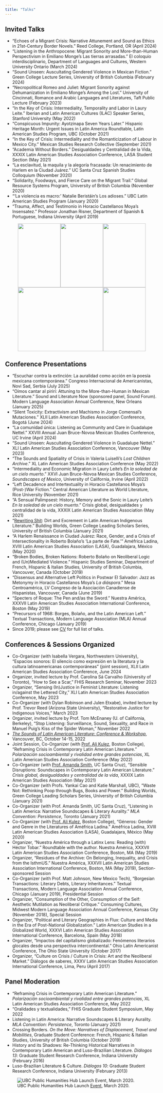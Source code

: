 ```yaml
---
title: "Talks"
---
```


## Invited Talks
* “Echoes of a Migrant Crisis: Narrative Attunement and Sound as Ethics in 21st-Century Border Novels.” Reed College, Portland, OR (April 2024)
* “Listening in the Anthropocene: Migrant Sonority and More-than-Human Perspectivism in Emiliano Monge’s Las tierras arrasadas.” El coloquio interdisciplinario, Department of Languages and Cultures, Western University Ontario (March 2024)
* “Sound Unseen: Auscultating Gendered Violence in Mexican Fiction.” Green College Lecture Series, University of British Columbia (February 2024)
* “Necropolitical Romeo and Juliet: Migrant Sonority against Dehumanization in Emiliano Monge’s Among the Lost.” University of Cincinnati, Romance and Arabic Languages and Literatures, Taft Public Lecture (February 2023)
* "In the Key of Crisis: Intermediality, Temporality and Labor in Laury Leite." Iberian and Latin American Cultures (ILAC) Speaker Series, Stanford University (May 2022)
* “Conspicuous Impunity: Ayotzinapa Seven Years Later.” Hispanic Heritage Month: Urgent Issues in Latin America Roundtable, Latin American Studies Program, UBC (October 2021)
* “In the Key of Crisis: Intermediality and the Romanticization of Labour in Mexico City.” Mexican Studies Research Collective (September 2021)
* “Academia Without Borders.” Desigualdades y Centralidad de la Vida, XXXIX Latin American Studies Association Conference, LASA Student Section (May 2021)
* "La esclavitud, la maquila y la alegoría fracasada: Un renacimiento de Harlem en la Ciudad Juárez.” UC Santa Cruz Spanish Studies Colloquium (November 2020)
* “Solidarity, Foodways, and Fierce Care on the Migrant Trail.” Global Resource Systems Program, University of British Columbia (November 2020)
* “‘La violencia es macro:’ Natalie Beristáin’s Los adioses.” UBC Latin American Studies Program (January 2020)
* “Trauma, Affect, and Testimonio in Horacio Castellanos Moya’s Insensatez.” Professor Jonathan Risner, Department of Spanish & Portuguese, Indiana University (April 2019)


::: {.column-page-left}
::: {style="text-align: center;"}
![](assets/images/Talks_Stanford2022.png){width=140 height=210}![](assets/images/Talks_UCinn_Necropolitical-R&J.jpg){width=140 height=210}![](assets/images/Talks_UCSC_Alegoria-fracasada.jpg){width=140 height=210}![](assets/images/Talks_LAS-Ayotzinapa2021-orig.png){width=280 height=210}![](assets/images/Talks_MSRC_Job-Market.png){width=140 height=210}
:::
:::

## Conference Presentations 

* “Escuchar contra la extinción: La auralidad como acción en la poesía mexicana contemporánea.” Congreso Internacional de Americanistas, Novi Sad, Serbia (July 2025)
* “Oímos cantar al pirirí: Attuning to the More-than-Human in Mexican Literature.” Sound and Literature Now (sponsored panel, Sound Forum). Modern Language Association Annual Conference, New Orleans (January 2025)
* “Silent Toxicity: Extractivism and Machismo in Jorge Comensal’s Mutaciones.” XLII Latin American Studies Association Conference, Bogotá (June 2024)
* “La comunidad única: Listening as Community and Care in Guadalupe Nettel.” XXVIII Annual Juan Bruce-Novoa Mexican Studies Conference, UC Irvine (April 2024)
* “Sound Unseen: Auscultating Gendered Violence in Guadalupe Nettel.” XLI Latin American Studies Association Conference, Vancouver (May 2023)
* “The Sounds and Spatiality of Crisis in Valeria Luiselli’s _Lost Children Archive_.” XL Latin American Studies Association Conference (May 2022)
* "Intermediality and Economic Migration in Laury Leite’s _En la soledad de un cielo muerto_." XXVI Juan Bruce-Novoa Mexican Studies Conference, _Soundscapes of Mexico_, University of California, Irvine (April 2022)
* “Left Decadence and Intertextuality in Horacio Castellanos Moya’s (Post-)War Fiction.” Central American Literature as World Literature, Rice University (November 2021)
* “A Sensual Palimpsest: History, Memory and the Sonic in Laury Leite’s _En la soledad de un cielo muerto_.” Crisis global, desigualdades y centralidad de la vida, XXXIX Latin American Studies Association (May 2021)
* “[Rewriting Shit](https://youtu.be/nDUspX0GRlo?t=1425): Dirt and Excrement in Latin American Indigenous Literature.” Building Worlds, Green College Leading Scholars Series, University of British Columbia (January 2021)
* “A Harlem Renaissance in Ciudad Juárez: Race, Gender, and a Crisis of Intersectionality in Roberto Bolaño’s ‘La parte de Fate.’” Améfrica Ladina, XVIII Latin American Studies Association (LASA), Guadalajara, México (May 2020)
* “Broken Bodies, Broken Nations: Roberto Bolaño on Neoliberal Logic and (Un)Mediated Violence.” Hispanic Studies Seminar, Department of French, Hispanic & Italian Studies, University of British Columbia, Vancouver, Canada (October 2019)
* “Dissensus and Alternative Left Politics in Postwar El Salvador: Jazz as Metonymy in Horacio Castellanos Moya’s _La diáspora_.” Mesa Centroamérica, LV Congreso de la Asociación Canadiense de Hispanistas, Vancouver, Canada (June 2019)
* “Specters of Roque: The Pen and/as the Sword.” Nuestra América, XXXVII Latin American Studies Association International Conference, Boston (May 2019)
* “Precursors of 1968: Borges, Bolaño, and the Latin American Left.” Textual Transactions, Modern Language Association (MLA) Annual Conference, Chicago (January 2019)
* Since 2019; please see [CV](/assets/research/CV_TamaraMitchell.pdf) for full list of talks.


## Conferences & Sessions Organized
* Co-Organizer (with Isabella Vergara, Northwestern University), “Espacios sonoros: El silencio como expresión en la literatura y la cultura latinoamericanas contemporáneas” (joint session), XLII Latin American Studies Association Conference, June 2024
* Organizer, invited lecture by Prof. Carolina Sá Carvalho (University of Toronto), “How to See a Scar,” FHIS Research Seminar, November 2023
* Organizer, “Sensing (In)Justice in Feminist Literature: Listening in/against the Lettered City,” XLI Latin American Studies Association Conference, May 2023
* Co-Organizer (with Dylan Robinson and Julen Etxabe), invited lecture by Prof. Trevor Reed (Arizona State University), “Restorative Justice for Indigenous Voices,” March 2023
* Organizer, invited lecture by Prof. Tom McEnaney (U. of California, Berkeley), “Stop Listening: Surveillance, Sound, Sexuality, and Race in Manuel Puig’s Kiss of the Spider Woman,” November 2022
* [_The Sounds of Latin American Literature: Conference & Workshop_](https://blogs.ubc.ca/sonidolit/), Vancouver, BC, October 14-15, 2022
* Joint Session, Co-Organizer (with [Prof. Ali Kulez](https://www.bc.edu/content/bc-web/schools/mcas/departments/romance-languages/people/faculty-directory/kulez_ali.html), Boston College), “Reframing Crisis in Contemporary Latin American Literature.” _Polarización socioambiental y rivalidad entre grandes potencias_, XL Latin American Studies Association Conference (May 2022)
* Co-Organizer (with [Prof. Amanda Smith](https://smith.sites.ucsc.edu), UC Santa Cruz), “Sensible Disruptions: Soundscapes in Contemporary Latin American Literature.” _Crisis global, desigualdades y centralidad de la vida_, XXXIX Latin American Studies Association (May 2021)
* Co-Organizer (with Profs. Yankai Cao and Katie Marshall, UBC), “Waste Not: Rethinking Poop through Bugs, Books and Power.” Building Worlds, Green College Leading Scholars Series, University of British Columbia (January 2021)
* Co-Organizer (with Prof. Amanda Smith, UC Santa Cruz), "Listening in Latin America: Narrative Soundscapes & Literary Aurality." _MLA Convention: Persistence_, Toronto (January 2021)
* Co-Organizer (with [Prof. Ali Kulez](https://www.alikulez.com/research), Boston College), "Géneros: Gender and Genre in the Literatures of Améfrica Ladina." Améfrica Ladina, XVIII Latin American Studies Association (LASA), Guadalajara, México (May 2020)
* Organizer, "Nuestra América through a Latinx Lens: Reading (with) Héctor Tobar.” Roundtable with the author. Nuestra América, XXXVII Latin American Studies Association Conference, Boston, MA (May 2019)
* Organizer, “Residues of the Archive: On Belonging, Inequality, and Crisis from the IsthmUS.” Nuestra América, XXXVII Latin American Studies Association International Conference, Boston, MA (May 2019), Section-sponsored Session
* Co-Organizer (with Prof. Matt Johnson, New Mexico Tech), “Borgesian Transactions: Literary Debts, Literary Inheritances.” Textual Transactions, Modern Language Association Annual Conference, Chicago (January 2019), Presidential Session
* Organizer, “Consumption of the Other, Consumption of the Self: Aesthetic Mutilation as Neoliberal Critique.” Consuming Cultures, Midwest Modern Language Association Annual Conference, Kansas City (November 2018), Special Session
* Organizer, “Political and Literary Geographies in Flux: Culture and Media in the Era of Post-National Globalization.” Latin American Studies in a Globalized World, XXXVI Latin American Studies Association International Conference, Barcelona, Spain (May 2018)
* Organizer, “Impactos del capitalismo globalizado: Fenómenos literarios glocales desde una perspectiva intercontinental.” Ohio Latin Americanist Conference, The Ohio State University (October 2017)
* Organizer, “Culture on Crisis / Culture in Crisis: Art and the Neoliberal Market.” Diálogos de saberes, XXXV Latin American Studies Association International Conference, Lima, Peru (April 2017)

## Panel Moderation

* “Reframing Crisis in Contemporary Latin American Literature.” _Polarización socioambiental y rivalidad entre grandes potencias_, XL Latin American Studies Association Conference, May 2022
* “Oralidades y textualidades,” FHIS Graduate Student Symposium, May 2022
* Listening in Latin America: Narrative Soundscapes & Literary Aurality. _MLA Convention: Persistence_, Toronto (January 2021)
* Crossing Borders. _On the Move: Narratives of Displacement, Travel and Mobilities_, Graduate Student Conference: French, Hispanic & Italian Studies, University of British Columbia (October 2019)
* History and its Shadows: Re-Thinking Historical Narratives in Contemporary Latin American and Luso-Brazilian Literature. _Diálogos 13_: Graduate Student Research Conference, Indiana University (February 2016)
* Luso-Brazilian Literature & Culture. _Diálogos 10_: Graduate Student Research Conference, Indiana University (February 2013)

::: {.column-page-left}

![UBC Public Humanities Hub Launch [Event](https://www.arts.ubc.ca/news/ubc-public-humanities-hub-launches-to-help-scholars-share-expertise-on-urgent-societal-issues/), March 2020.](assets/images/PHHLuncheon_March2020.jpg)

:::
